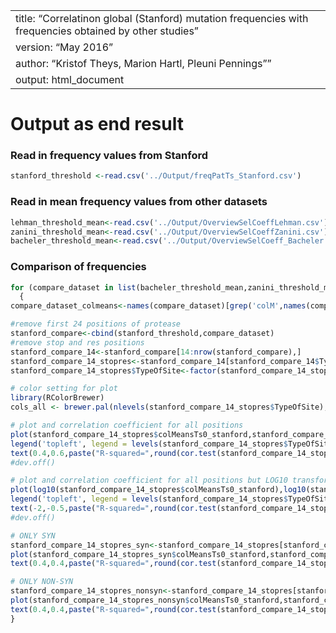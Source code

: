----
title: "Correlatinon global (Stanford) mutation frequencies with frequencies obtained by other studies "
version: "May 2016"
author: "Kristof Theys, Marion Hartl, Pleuni Pennings""
output: html_document
----

# Output as end result 

### Read in frequency values from Stanford

```r
stanford_threshold <-read.csv('../Output/freqPatTs_Stanford.csv')
```

### Read in mean frequency values from other datasets
```r
lehman_threshold_mean<-read.csv('../Output/OverviewSelCoeffLehman.csv')
zanini_threshold_mean<-read.csv('../Output/OverviewSelCoeffZanini.csv')
bacheler_threshold_mean<-read.csv('../Output/OverviewSelCoeff_Bacheler.csv')
```

### Comparison of frequencies 

```r
for (compare_dataset in list(bacheler_threshold_mean,zanini_threshold_mean,lehman_threshold_mean))
  {
compare_dataset_colmeans<-names(compare_dataset)[grep('colM',names(compare_dataset))]

#remove first 24 positions of protease
stanford_compare<-cbind(stanford_threshold,compare_dataset)
#remove stop and res positions 
stanford_compare_14<-stanford_compare[14:nrow(stanford_compare),]
stanford_compare_14_stopres<-stanford_compare_14[stanford_compare_14$TypeOfSite!='res' & stanford_compare_14$TypeOfSite!='stop' ,]
stanford_compare_14_stopres$TypeOfSite<-factor(stanford_compare_14_stopres$TypeOfSite)

# color setting for plot 
library(RColorBrewer)
cols_all <- brewer.pal(nlevels(stanford_compare_14_stopres$TypeOfSite),"Set2")

# plot and correlation coefficient for all positions 
plot(stanford_compare_14_stopres$colMeansTs0_stanford,stanford_compare_14_stopres[,match(compare_dataset_colmeans,names(stanford_compare_14_stopres))],ylab=compare_dataset_colmeans,xlab='Stanford', col=cols_all[stanford_compare_14_stopres$TypeOfSite],lwd=2,main= paste("Stanford_vs_",compare_dataset_colmeans,sep=""))
legend('topleft', legend = levels(stanford_compare_14_stopres$TypeOfSite), col = cols_all, cex = 0.8, pch = 1)
text(0.4,0.6,paste("R-squared=",round(cor.test(stanford_compare_14_stopres$colMeansTs0_stanford,stanford_compare_14_stopres[,match(compare_dataset_colmeans,names(stanford_compare_14_stopres))])$estimate*cor.test(stanford_compare_14_stopres$colMeansTs0_stanford,stanford_compare_14_stopres[,match(compare_dataset_colmeans,names(stanford_compare_14_stopres))])$estimate,3)))
#dev.off()

# plot and correlation coefficient for all positions but LOG10 transformed to plot, not for the corr coef
plot(log10(stanford_compare_14_stopres$colMeansTs0_stanford),log10(stanford_compare_14_stopres[,match(compare_dataset_colmeans,names(stanford_compare_14_stopres))]),ylab=compare_dataset_colmeans,xlab='Stanford', col=cols_all[stanford_compare_14_stopres$TypeOfSite],lwd=2,main= paste("Stanford_vs_",compare_dataset_colmeans," (log10 transformed)",sep=""))
legend('topleft', legend = levels(stanford_compare_14_stopres$TypeOfSite), col = cols_all, cex = 0.8, pch = 1)
text(-2,-0.5,paste("R-squared=",round(cor.test(stanford_compare_14_stopres$colMeansTs0_stanford,stanford_compare_14_stopres[,match(compare_dataset_colmeans,names(stanford_compare_14_stopres))])$estimate*cor.test(stanford_compare_14_stopres$colMeansTs0_stanford,stanford_compare_14_stopres[,match(compare_dataset_colmeans,names(stanford_compare_14_stopres))])$estimate,3)))
#dev.off()

# ONLY SYN  
stanford_compare_14_stopres_syn<-stanford_compare_14_stopres[stanford_compare_14_stopres$TypeOfSite=='syn',]
plot(stanford_compare_14_stopres_syn$colMeansTs0_stanford,stanford_compare_14_stopres_syn[,match(compare_dataset_colmeans,names(stanford_compare_14_stopres_syn))],ylab=compare_dataset_colmeans,xlab='Stanford', col=cols_all[stanford_compare_14_stopres_syn$TypeOfSite],lwd=2,main= paste("SYN:Stanford_vs_",compare_dataset_colmeans,sep=""))
text(0.4,0.4,paste("R-squared=",round(cor.test(stanford_compare_14_stopres_syn$colMeansTs0_stanford,stanford_compare_14_stopres_syn[,match(compare_dataset_colmeans,names(stanford_compare_14_stopres_syn))])$estimate*cor.test(stanford_compare_14_stopres_syn$colMeansTs0_stanford,stanford_compare_14_stopres_syn[,match(compare_dataset_colmeans,names(stanford_compare_14_stopres_syn))])$estimate,3)))

# ONLY NON-SYN 
stanford_compare_14_stopres_nonsyn<-stanford_compare_14_stopres[stanford_compare_14_stopres$TypeOfSite=='nonsyn',]
plot(stanford_compare_14_stopres_nonsyn$colMeansTs0_stanford,stanford_compare_14_stopres_nonsyn[,match(compare_dataset_colmeans,names(stanford_compare_14_stopres_nonsyn))],ylab=compare_dataset_colmeans,xlab='Stanford', col=cols_all[stanford_compare_14_stopres_nonsyn$TypeOfSite],lwd=2,main= paste("NONSYN:Stanford_vs_",compare_dataset_colmeans,sep=""))
text(0.4,0.4,paste("R-squared=",round(cor.test(stanford_compare_14_stopres_nonsyn$colMeansTs0_stanford,stanford_compare_14_stopres_nonsyn[,match(compare_dataset_colmeans,names(stanford_compare_14_stopres_nonsyn))])$estimate*cor.test(stanford_compare_14_stopres_nonsyn$colMeansTs0_stanford,stanford_compare_14_stopres_nonsyn[,match(compare_dataset_colmeans,names(stanford_compare_14_stopres_nonsyn))])$estimate,3)))
}
```
